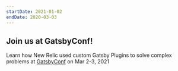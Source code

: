 ```yaml
---
startDate: 2021-01-02
endDate: 2020-03-03
---
```


## Join us at GatsbyConf!

Learn how New Relic used custom Gatsby Plugins to solve complex problems at [GatsbyConf](<(https://www.gatsbyconf.com/event/how-new-relic-used-custom-gatsby-plugins-to-solve-complex-problems/)>)
on Mar 2-3, 2021
